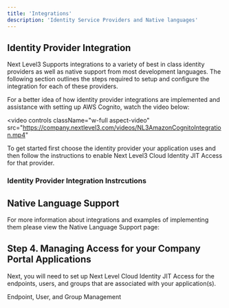 ---
title: 'Integrations'
description: 'Identity Service Providers and Native languages'
---
## Identity Provider Integration
  Next Level3 Supports integrations to a variety of best in class identity providers as well as native support from most development languages. The following section outlines the steps required to setup and configure the integration for each of these providers. 

  For a better idea of how identity provider integrations are implemented and assistance with setting up AWS Cognito, watch the video below:

  <video
  controls
  className="w-full aspect-video"
  src="https://company.nextlevel3.com/videos/NL3AmazonCognitoIntegration.mp4"
  ></video>
  
  To get started first choose the identity provider your application uses and then follow the instructions to enable Next Level3 Cloud Identity JIT Access for that provider.

### Identity Provider Integration Instrcutions
  <AccordionGroup>
      <Accordion href="/Tabs/auth0.md" title="Auth0">
      </Accordion>
      <Accordion href="/Tabs/MAAD.md" title="Microsoft Azure AD B2C">
      </Accordion>
      <Accordion href="/Tabs/MAADO365.md" title="Microsoft Azure AD and O365">
      </Accordion>
      <Accordion href="/Tabs/AWSCog.md" title="AWS Cognito">
      </Accordion>
      <Accordion href="/Tabs/AWSIAM.md" title="AWS IAM">
      </Accordion>
  </AccordionGroup>

## Native Language Support
For more information about integrations and examples of implementing them please view the Native Language Support page:



## Step 4. Managing Access for your Company Portal Applications

Next, you will need to set up Next Level Cloud Identity JIT Access for the endpoints, users, and groups that are associated with your application(s).

<Card title="Users, Groups, and Enpoints" href="/Features/Users, Groups, and Endpoints.mdx">
  Endpoint, User, and Group Management
</Card>